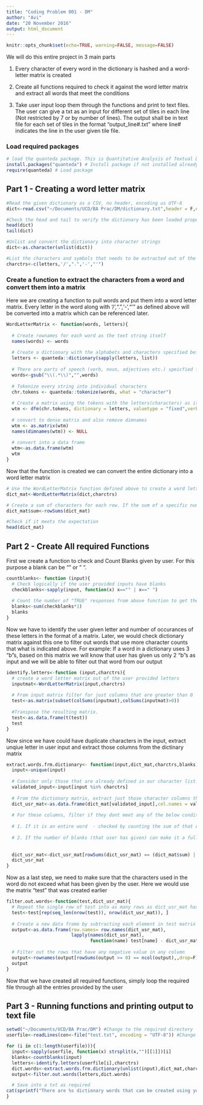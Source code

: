 ```yaml
---
title: "Coding Problem 001 - DM"
author: "Avi"
date: "20 November 2016"
output: html_document
---
```


```r
knitr::opts_chunk$set(echo=TRUE, warning=FALSE, message=FALSE)
```

We will do this entire project in 3 main parts

1. Every character of every word in the dictionary is hashed and a word-letter matrix is created

2. Create all functions required to check it against the word letter matrix and extract all words that meet the conditions

3. Take user input loop them through the functions and print to text files. The user can give a txt as an input for different set of tiles in each line (Not restricted by 7 or by number of lines). The output shall be in text file for each set of tiles in the format "output_line#.txt" where line# indicates the line in the user given tile file.

### Load required packages ###
```r
# load the quanteda package. This is Quantitative Analysis of Textual Data package
install.packages("quanteda") # Install package if not installed already
require(quanteda) # Load package
```

## Part 1 - Creating a word letter matrix ##
```r
#Read the given dictionary as a CSV, no header, encoding us UTF-8
dict<-read.csv("~/Documents/UCD/BA Prac/DM/dictionary.txt",header = F,encoding = "UTF-8")

#Check the head and tail to verify the dictionary has been loaded properly
head(dict)
tail(dict)

#Unlist and convert the dictionary into character strings
dict<-as.character(unlist(dict))

#List the characters and symbols that needs to be extracted out of the dictionary -letter (a to z) along with characters '/',".",'-',"'"
charctrs<-c(letters,'/',".",'-',"'")
```


### Create a function to extract the characters from a word and convert them into a matrix ###

Here we are creating a function to pull words and put them into a word letter matrix. Every letter in the word along with '/',".",'-',"'" as defined above will be converted into a matrix which can be referenced later.

```r
WordLetterMatrix <- function(words, letters){
  
  # Create rownames for each word as the text string itself
  names(words) <- words
  
  # Create a dictionary with the alphabets and characters specified before
  letters <- quanteda::dictionary(sapply(letters, list))
  
  # There are parts of speech (verb, noun, adjectives etc.) speicfied for some words within parenthesis. The gsub function below scans through every string and omits any parenthesis or anything inside it from the word. We have already retained the word with the parenthesis as part of rownames.
  words<-gsub("\\(.*\\)","",words)
 
  # Tokenize every string into individual characters
  chr.tokens <- quanteda::tokenize(words, what = "character")
  
  # Create a matrix using the tokens with the letters(characters) as its columns
  wtm <- dfm(chr.tokens, dictionary = letters, valuetype = "fixed",verbose = FALSE)
  
  # convert to dense matrix and also remove dimnames
  wtm <- as.matrix(wtm)
  names(dimnames(wtm)) <- NULL
  
  # convert into a data frame
  wtm<-as.data.frame(wtm)
  wtm
}
```

Now that the function is created we can convert the entire dictionary into a word letter matrix

```r
# Use the WordLetterMatrix function defined above to create a word letter matrix
dict_mat<-WordLetterMatrix(dict,charctrs)

# Create a sum of characters for each row. If the sum of a specific number of columns match this number, then it indicates that full word can be formed using those columns
dict_mat$sum<-rowSums(dict_mat)

#Check if it meets the expectation
head(dict_mat)
```

## Part 2 - Create All required Functions ##

First we create a function to check and Count Blanks given by user. For this purpose a blank can be "" or " ".
```r
countblanks<- function (input){
  # Check logically if the user provided inputs have blanks
  checkblanks<-sapply(input, function(x) x=="" | x==" ")
  
  # Count the number of "TRUE" responses from above function to get the number of blanks
  blanks<-sum(checkblanks*1)
  blanks
}
```


Now we have to identify the user given letter and number of occurances of these letters in the format of a matrix. Later, we would check dictionary matrix against this one to filter out words that use more character counts that what is indicated above. For example: If a word in a dictionary uses 3 "b"s, based on this matrix we will know that user has given us only 2 "b"s as input and we will be able to filter out that word from our output

```r
identify.letters<-function (input,charctrs){
  # create a word letter matrix out of the user provided letters
  inputmat<-WordLetterMatrix(input,charctrs)
  
  # From input matrix filter for just columns that are greater than 0
  test<-as.matrix(subset(colSums(inputmat),colSums(inputmat)>0))
  
  #Transpose the resulting matrix. 
  test<-as.data.frame(t(test))
  test
}
```

Now since we have could have duplicate characters in the input, extract unqiue letter in user input and extract those columns from the dictinary matrix

```r
extract.words.frm.dictionary<- function(input,dict_mat,charctrs,blanks){
  input<-unique(input)
  
  # Consider only those that are already defined in our character list. Any external character not used in dictionary will be omitted. Blanks will also be omitted at this stage
  validated_input<-input[input %in% charctrs]
  
  # From the dictionary matrix, extract just those character columns that have been given by the user
  dict_usr_mat<-as.data.frame(dict_mat[validated_input],col.names = validated_input)
  
  # For these columns, filter if they dont meet any of the below conditions
  
  # 1. If it is an entire word  - checked by counting the sum of that extracted column row and comparing with the entire word sum in the dictionary that was calculated earlier
  
  # 2. If the number of blanks (that user has given) can make it a full word
  
  
  dict_usr_mat<-dict_usr_mat[rowSums(dict_usr_mat) == (dict_mat$sum) | rowSums(dict_usr_mat) == (dict_mat$sum - blanks),,drop =F]
  dict_usr_mat
}
```

Now as a last step, we need to make sure that the characters used in the word do not exceed what has been given by the user. Here we would use the matrix "test" that was created earlier

```r
filter.out.words<-function(test,dict_usr_mat){
  # Repeat the single row of test into as many rows as dict_usr_mat has so that we can perform operations on it
  test<-test[rep(seq_len(nrow(test)), nrow(dict_usr_mat)), ]
  
  # Create a new data frame by subtracting each element in test matrix by the dict_usr_mat matrix. The resulting matrix items with any negative number is what we need to remove
  output<-as.data.frame(row.names= row.names(dict_usr_mat),
                        lapply(names(dict_usr_mat),
                               function(name) test[name] - dict_usr_mat[name]))
  
  # Filter out the rows that have any negative value in any column
  output<-rownames(output[rowSums(output >= 0) == ncol(output),,drop=F])
  output
}
```


Now that we have created all required functions, simply loop the required file through all the entries provided by the user

## Part 3 - Running functions and printing output to text file  ##
```r
setwd("~/Documents/UCD/BA Prac/DM") #Change to the required directory
userfile<-readLines(con<-file("test.txt", encoding = "UTF-8")) #Change to required filename.txt

for (i in c(1:length(userfile))){
  input<-sapply(userfile, function(x) strsplit(x,"")[[1]])[i]
  blanks<-countblanks(input)
  letters<-identify.letters(userfile[i],charctrs)
  dict.words<-extract.words.frm.dictionary(unlist(input),dict_mat,charctrs,blanks)
  output<-filter.out.words(letters,dict.words)

  # Save into a txt as required
cat(sprintf("There are %s dictionary words that can be created using your tiles %s",length(output),input),"They are :",output,sep="\n", file= paste('output_',i,'.txt'))
}
```